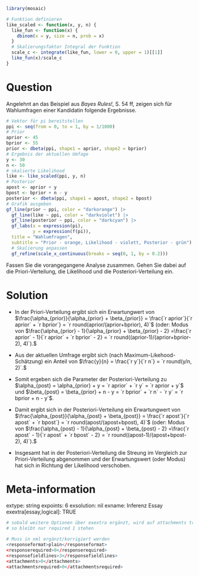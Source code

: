 ```r
library(mosaic)
```


```r
# Funktion definieren
like_scaled <- function(x, y, n) {
  like_fun <- function(x) {
    dbinom(x = y, size = n, prob = x)
  }
  # Skalierungsfaktor Integral der Funktion
  scale_c <- integrate(like_fun, lower = 0, upper = 1)[[1]]
  like_fun(x)/scale_c
}
```


Question
========

Angelehnt an das Beispiel aus *Bayes Rules!*, S. 54 ff, zeigen sich für Wahlumfragen einer Kandidatin folgende Ergebnisse.

```r
# Vektor für pi bereitstellen
ppi <- seq(from = 0, to = 1, by = 1/1000)
# Prior
aprior <- 45
bprior <- 55
prior <- dbeta(ppi, shape1 = aprior, shape2 = bprior)
# Ergebnis der aktuellen Umfage
y <- 30
n <- 50
# skalierte Likelihood
like <- like_scaled(ppi, y, n)
# Posterior
apost <- aprior + y
bpost <- bprior + n - y
posterior <- dbeta(ppi, shape1 = apost, shape2 = bpost)
# Grafik ausgeben 
gf_line(prior ~ ppi, color = "darkorange") |>
  gf_line(like ~ ppi, color = "darkviolet") |> 
  gf_line(posterior ~ ppi, color = "darkcyan") |> 
  gf_labs(x = expression(pi), 
          y = expression(f(pi)), 
  title = "Wahlumfragen",
  subtitle = "Prior - orange, Likelihood - violett, Posterior - grün") |> 
  # Skalierung anpassen
  gf_refine(scale_x_continuous(breaks = seq(0, 1, by = 0.2)))
```



Fassen Sie die vorangegangene Analyse zusammen. Gehen Sie dabei auf die Priori-Verteilung, die Likelihood und die Posteriori-Verteilung ein.

Solution
========

- In der Priori-Verteilung ergibt sich ein Erwartungwert von $\frac{\alpha_{prior}}{\alpha_{prior} + \beta_{prior}} = \frac{`r aprior`}{`r aprior` + `r bprior`} = `r round(aprior/(aprior+bprior), 4)`$ (oder: Modus von $\frac{\alpha_{prior} - 1}{\alpha_{prior} + \beta_{prior} - 2} =\frac{`r aprior` - 1}{`r aprior` + `r bprior` - 2} = `r round((aprior-1)/(aprior+bprior-2), 4)`).$

- Aus der aktuellen Umfrage ergibt sich (nach Maximum-Likehood-Schätzung) ein Anteil von $\frac{y}{n} = \frac{`r y`}{`r n`} = `r round(y/n, 2)`.$

- Somit ergeben sich die Parameter der Posteriori-Verteilung zu $\alpha_{post} = \alpha_{prior} + y = `r aprior` + `r y` = `r aprior + y`$ und $\beta_{post} = \beta_{prior} + n - y = `r bprior` + `r n` - `r y` = `r bprior + n - y`$.

- Damit ergibt sich in der Posteriori-Verteilung ein Erwartungwert von $\frac{\alpha_{post}}{\alpha_{post} + \beta_{post}} = \frac{`r apost`}{`r apost` + `r bpost`} = `r round(apost/(apost+bpost), 4)`$ (oder: Modus von $\frac{\alpha_{post} - 1}{\alpha_{post} + \beta_{post} - 2} =\frac{`r apost` - 1}{`r apost` + `r bpost` - 2} = `r round((apost-1)/(apost+bpost-2), 4)`).$

- Insgesamt hat in der Posteriori-Verteilung die Streung im Vergleich zur Priori-Verteilung abgenommen und der Erwartungswert (oder Modus) hat sich in Richtung der Likelihood verschoben.



Meta-information
================
extype: string
expoints: 6
exsolution: nil
exname: Inferenz Essay
exextra[essay,logical]: TRUE

```r
# sobald weitere Optionen über exextra ergänzt, wird auf attachments true umgeschaltet
# so bleibt nur required 1 stehen

# Muss in xml ergänzt/korrigiert werden
<responseformat>plain</responseformat>
<responserequired>0</responserequired>
<responsefieldlines>3</responsefieldlines>
<attachments>0</attachments>
<attachmentsrequired>0</attachmentsrequired>

```
